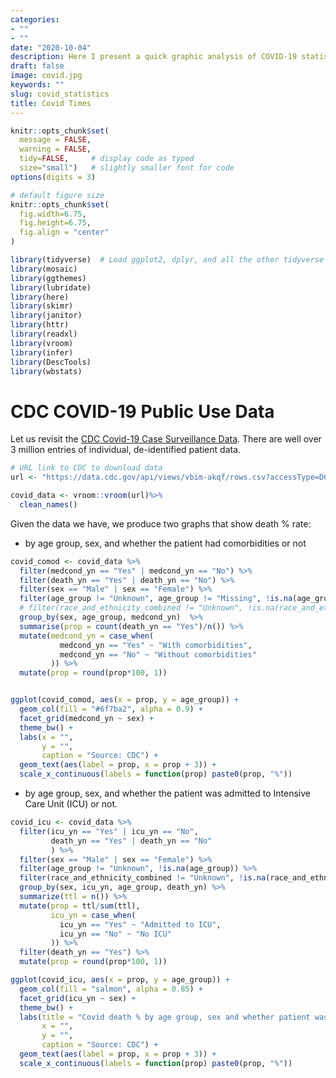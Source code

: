 ```yaml
---
categories:
- ""
- ""
date: "2020-10-04"
description: Here I present a quick graphic analysis of COVID-19 statistics with respect to comorbidities and ICU admissions. It utilizes a little more advanced dataset and ggplot functions than the ones presented in "My First Steps with ggplot2"
draft: false
image: covid.jpg
keywords: ""
slug: covid_statistics
title: Covid Times
---
```



```r
knitr::opts_chunk$set(
  message = FALSE, 
  warning = FALSE, 
  tidy=FALSE,     # display code as typed
  size="small")   # slightly smaller font for code
options(digits = 3)

# default figure size
knitr::opts_chunk$set(
  fig.width=6.75, 
  fig.height=6.75,
  fig.align = "center"
)
```

```r

library(tidyverse)  # Load ggplot2, dplyr, and all the other tidyverse packages
library(mosaic)
library(ggthemes)
library(lubridate)
library(here)
library(skimr)
library(janitor)
library(httr)
library(readxl)
library(vroom)
library(infer)
library(DescTools)
library(wbstats)

```


# CDC COVID-19 Public Use Data

Let us revisit the [CDC Covid-19 Case Surveillance Data](https://data.cdc.gov/Case-Surveillance/COVID-19-Case-Surveillance-Public-Use-Data/vbim-akqf). There are well over 3 million entries of individual, de-identified patient data.

```r

# URL link to CDC to download data
url <- "https://data.cdc.gov/api/views/vbim-akqf/rows.csv?accessType=DOWNLOAD"

covid_data <- vroom::vroom(url)%>%
  clean_names()

```

Given the data we have, we produce two graphs that show death % rate:

- by age group, sex, and whether the patient had comorbidities or not

```r

covid_comod <- covid_data %>% 
  filter(medcond_yn == "Yes" | medcond_yn == "No") %>% 
  filter(death_yn == "Yes" | death_yn == "No") %>% 
  filter(sex == "Male" | sex == "Female") %>%
  filter(age_group != "Unknown", age_group != "Missing", !is.na(age_group)) %>% 
  # filter(race_and_ethnicity_combined != "Unknown", !is.na(race_and_ethnicity_combined)) %>%
  group_by(sex, age_group, medcond_yn)  %>%
  summarise(prop = count(death_yn == "Yes")/n()) %>% 
  mutate(medcond_yn = case_when(
           medcond_yn == "Yes" ~ "With comorbidities",
           medcond_yn == "No" ~ "Without comorbidities"
         )) %>%
  mutate(prop = round(prop*100, 1))


ggplot(covid_comod, aes(x = prop, y = age_group)) +
  geom_col(fill = "#6f7ba2", alpha = 0.9) +
  facet_grid(medcond_yn ~ sex) +
  theme_bw() +
  labs(x = "",
       y = "",
       caption = "Source: CDC") +
  geom_text(aes(label = prop, x = prop + 3)) +
  scale_x_continuous(labels = function(prop) paste0(prop, "%"))

```


- by age group, sex, and whether the patient was admitted to Intensive Care Unit (ICU) or not.


```r

covid_icu <- covid_data %>% 
  filter(icu_yn == "Yes" | icu_yn == "No",
         death_yn == "Yes" | death_yn == "No"
         ) %>% 
  filter(sex == "Male" | sex == "Female") %>% 
  filter(age_group != "Unknown", !is.na(age_group)) %>% 
  filter(race_and_ethnicity_combined != "Unknown", !is.na(race_and_ethnicity_combined)) %>%
  group_by(sex, icu_yn, age_group, death_yn) %>% 
  summarize(ttl = n()) %>% 
  mutate(prop = ttl/sum(ttl),
         icu_yn = case_when(
           icu_yn == "Yes" ~ "Admitted to ICU",
           icu_yn == "No" ~ "No ICU"
         )) %>% 
  filter(death_yn == "Yes") %>% 
  mutate(prop = round(prop*100, 1))

ggplot(covid_icu, aes(x = prop, y = age_group)) +
  geom_col(fill = "salmon", alpha = 0.85) +
  facet_grid(icu_yn ~ sex) +
  theme_bw() +
  labs(title = "Covid death % by age group, sex and whether patient was admitted to ICU",
       x = "",
       y = "",
       caption = "Source: CDC") +
  geom_text(aes(label = prop, x = prop + 3)) +
  scale_x_continuous(labels = function(prop) paste0(prop, "%"))

```

